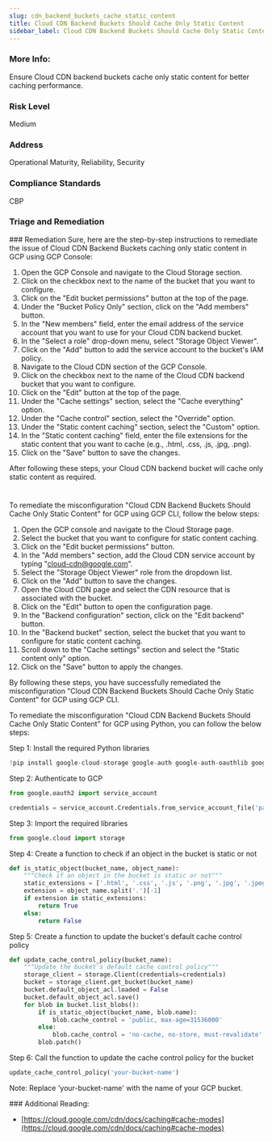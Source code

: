 ```yaml
---
slug: cdn_backend_buckets_cache_static_content
title: Cloud CDN Backend Buckets Should Cache Only Static Content
sidebar_label: Cloud CDN Backend Buckets Should Cache Only Static Content
---
```


### More Info:

Ensure Cloud CDN backend buckets cache only static content for better caching performance.

### Risk Level

Medium

### Address

Operational Maturity, Reliability, Security

### Compliance Standards

CBP


### Triage and Remediation
<Tabs>
<Tab title='Remediation'>
### Remediation

<AccordionGroup>
<Accordion title='Using Console' defaultOpen='true'>
Sure, here are the step-by-step instructions to remediate the issue of Cloud CDN Backend Buckets caching only static content in GCP using GCP Console:

1. Open the GCP Console and navigate to the Cloud Storage section.
2. Click on the checkbox next to the name of the bucket that you want to configure.
3. Click on the "Edit bucket permissions" button at the top of the page.
4. Under the "Bucket Policy Only" section, click on the "Add members" button.
5. In the "New members" field, enter the email address of the service account that you want to use for your Cloud CDN backend bucket.
6. In the "Select a role" drop-down menu, select "Storage Object Viewer".
7. Click on the "Add" button to add the service account to the bucket's IAM policy.
8. Navigate to the Cloud CDN section of the GCP Console.
9. Click on the checkbox next to the name of the Cloud CDN backend bucket that you want to configure.
10. Click on the "Edit" button at the top of the page.
11. Under the "Cache settings" section, select the "Cache everything" option.
12. Under the "Cache control" section, select the "Override" option.
13. Under the "Static content caching" section, select the "Custom" option.
14. In the "Static content caching" field, enter the file extensions for the static content that you want to cache (e.g., .html, .css, .js, .jpg, .png).
15. Click on the "Save" button to save the changes.

After following these steps, your Cloud CDN backend bucket will cache only static content as required.

#
</Accordion>

<Accordion title='Using CLI'>
To remediate the misconfiguration "Cloud CDN Backend Buckets Should Cache Only Static Content" for GCP using GCP CLI, follow the below steps:

1. Open the GCP console and navigate to the Cloud Storage page.
2. Select the bucket that you want to configure for static content caching.
3. Click on the "Edit bucket permissions" button.
4. In the "Add members" section, add the Cloud CDN service account by typing "cloud-cdn@google.com".
5. Select the "Storage Object Viewer" role from the dropdown list.
6. Click on the "Add" button to save the changes.
7. Open the Cloud CDN page and select the CDN resource that is associated with the bucket.
8. Click on the "Edit" button to open the configuration page.
9. In the "Backend configuration" section, click on the "Edit backend" button.
10. In the "Backend bucket" section, select the bucket that you want to configure for static content caching.
11. Scroll down to the "Cache settings" section and select the "Static content only" option.
12. Click on the "Save" button to apply the changes.

By following these steps, you have successfully remediated the misconfiguration "Cloud CDN Backend Buckets Should Cache Only Static Content" for GCP using GCP CLI.
</Accordion>

<Accordion title='Using Python'>
To remediate the misconfiguration "Cloud CDN Backend Buckets Should Cache Only Static Content" for GCP using Python, you can follow the below steps:

Step 1: Install the required Python libraries

```python
!pip install google-cloud-storage google-auth google-auth-oauthlib google-auth-httplib2
```

Step 2: Authenticate to GCP

```python
from google.oauth2 import service_account

credentials = service_account.Credentials.from_service_account_file('path/to/service_account.json')
```

Step 3: Import the required libraries

```python
from google.cloud import storage
```

Step 4: Create a function to check if an object in the bucket is static or not

```python
def is_static_object(bucket_name, object_name):
    """Check if an object in the bucket is static or not"""
    static_extensions = ['.html', '.css', '.js', '.png', '.jpg', '.jpeg', '.gif', '.bmp', '.ico', '.pdf', '.svg', '.woff', '.woff2', '.ttf', '.eot', '.json']
    extension = object_name.split('.')[-1]
    if extension in static_extensions:
        return True
    else:
        return False
```

Step 5: Create a function to update the bucket's default cache control policy

```python
def update_cache_control_policy(bucket_name):
    """Update the bucket's default cache control policy"""
    storage_client = storage.Client(credentials=credentials)
    bucket = storage_client.get_bucket(bucket_name)
    bucket.default_object_acl.loaded = False
    bucket.default_object_acl.save()
    for blob in bucket.list_blobs():
        if is_static_object(bucket_name, blob.name):
            blob.cache_control = 'public, max-age=31536000'
        else:
            blob.cache_control = 'no-cache, no-store, must-revalidate'
        blob.patch()
```

Step 6: Call the function to update the cache control policy for the bucket

```python
update_cache_control_policy('your-bucket-name')
```

Note: Replace 'your-bucket-name' with the name of your GCP bucket.
</Accordion>

</AccordionGroup>
</Tab>
</Tabs>
### Additional Reading:

- [https://cloud.google.com/cdn/docs/caching#cache-modes](https://cloud.google.com/cdn/docs/caching#cache-modes) 


